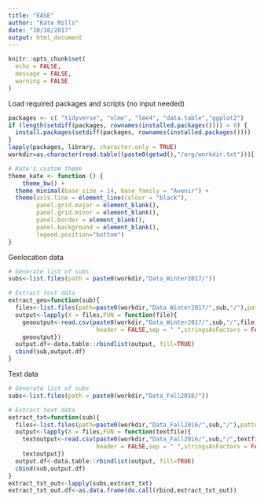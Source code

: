 ```yaml
---
title: "EASE"
author: "Kate Mills"
date: "10/18/2017"
output: html_document
---
```


```r
knitr::opts_chunk$set(
  echo = FALSE,
  message = FALSE,
  warning = FALSE
)
```

Load required packages and scripts (no input needed)
```r
packages <- c( "tidyverse", "nlme", "lme4", "data.table","ggplot2")
if (length(setdiff(packages, rownames(installed.packages()))) > 0) {
  install.packages(setdiff(packages, rownames(installed.packages())))
}
lapply(packages, library, character.only = TRUE)
workdir=as.character(read.table((paste0(getwd(),"/org/workdir.txt")))[[1]])

# Kate's custom theme
theme_kate <- function () { 
    theme_bw() +
  theme_minimal(base_size = 14, base_family = "Avenir") +
  theme(axis.line = element_line(colour = "black"),
        panel.grid.major = element_blank(),
        panel.grid.minor = element_blank(),
        panel.border = element_blank(),
        panel.background = element_blank(),
        legend.position="bottom")
}
```

Geolocation data
```r
# Generate list of subs
subs<-list.files(path = paste0(workdir,"Data_Winter2017/"))

# Extract text data
extract_geo=function(sub){
  files<-list.files(path=paste0(workdir,"Data_Winter2017/",sub,"/"),pattern = "log.decrypted")
  output<-lapply(X = files,FUN = function(file){
    geooutput<-read.csv(paste0(workdir,"Data_Winter2017/",sub,"/",file),
                         header = FALSE,sep = " ",stringsAsFactors = FALSE)
    geooutput})
  output.df<-data.table::rbindlist(output, fill=TRUE)
  cbind(sub,output.df)
}

```

Text data
```r
# Generate list of subs
subs<-list.files(path = paste0(workdir,"Data_Fall2016/"))

# Extract text data
extract_txt=function(sub){
  files<-list.files(path=paste0(workdir,"Data_Fall2016/",sub,"/"),pattern = "log.decrypted")
  output<-lapply(X = files,FUN = function(textfile){
    textoutput<-read.csv(paste0(workdir,"Data_Fall2016/",sub,"/",textfile),
                         header = FALSE,sep = " ",stringsAsFactors = FALSE)
    textoutput})
  output.df<-data.table::rbindlist(output, fill=TRUE)
  cbind(sub,output.df)
}
extract_txt_out<-lapply(subs,extract_txt)
extract_txt_out.df<-as.data.frame(do.call(rbind,extract_txt_out))
```